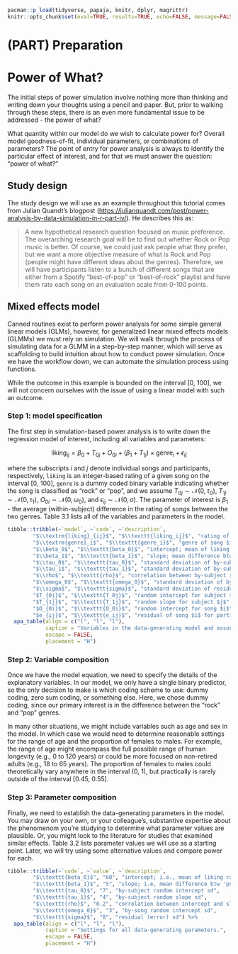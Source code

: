 
```r
pacman::p_load(tidyverse, papaja, knitr, dplyr, magrittr)
knitr::opts_chunk$set(eval=TRUE, results=TRUE, echo=FALSE, message=FALSE, warning=FALSE, error=FALSE, fig.height=5, fig.width=8, fig.path="figures/")
```

# (PART) Preparation {-}

# Power of What?

The initial steps of power simulation involve nothing more than thinking and writing down your thoughts using a pencil and paper. But, prior to walking through these steps, there is an even more fundamental issue to be addressed - the power of what?

What quantity within our model do we wish to calculate power for? Overall model goodness-of-fit, individual parameters, or combinations of parameters? The point of entry for power analysis is always to identify the particular effect of interest, and for that we must answer the question: "power of what?"

## Study design

The study design we will use as an example throughout this tutorial comes from Julian Quandt's blogpost (<https://julianquandt.com/post/power-analysis-by-data-simulation-in-r-part-iv/>). He describes this as:

> A new hypothetical research question focused on music preference. The overarching research goal will be to find out whether Rock or Pop music is better. Of course, we could just ask people what they prefer, but we want a more objective measure of what is Rock and Pop (people might have different ideas about the genres). Therefore, we will have participants listen to a bunch of different songs that are either from a Spotify "best-of-pop" or "best-of-rock" playlist and have them rate each song on an evaluation scale from 0-100 points.

## Mixed effects model

Canned routines exist to perform power analysis for some simple general linear models (GLMs), however, for generalized linear mixed effects models (GLMMs) we must rely on simulation. We will walk through the process of simulating data for a GLMM in a step-by-step manner, which will serve as scaffolding to build intuition about how to conduct power simulation. Once we have the workflow down, we can automate the simulation process using functions.

While the outcome in this example is bounded on the interval [0, 100], we will not concern ourselves with the issue of using a linear model with such an outcome.


### Step 1: model specification

The first step in simulation-based power analysis is to write down the regression model of interest, including all variables and parameters:

$$
\textrm{liking}_{ij} = \beta_0 + T_{0j} + O_{0i} + (\beta_1 + T_{1j}) \times \textrm{genre}_i + \epsilon_{ij}
$$

where the subscripts $i$ and $j$ denote individual songs and participants, respectively, `liking` is an integer-based rating of a given song on the interval [0, 100], `genre` is a dummy coded binary variable indicating whether the song is classified as "rock" or "pop", and we assume $T_{0j} \sim \mathcal{N}(0, \tau_0)$, $T_{1j} \sim \mathcal{N}(0, \tau_1)$, $O_{0i} \sim \mathcal{N}(0, \omega_0)$, and $\epsilon_{ij} \sim \mathcal{N}(0, \sigma)$. The parameter of interest is $\beta_1$ - the average (within-subject) difference in the rating of songs between the two genres. Table 3.1 lists all of the variables and parameters in the model.

```r
tibble::tribble(~`model`, ~`code`, ~`description`,
        "$\\textrm{liking}_{ij}$", "$\\texttt{liking_ij}$", "rating of song $i$ for participant $j$ on the interval [0, 100]",
        "$\\textrm{genre}_i$", "$\\texttt{genre_i}$", "genre of song $i$ (0='pop', 1='rock')",
        "$\\beta_0$", "$\\texttt{beta_0}$", "intercept; mean of liking rating for 'pop' genre",
        "$\\beta_1$", "$\\texttt{beta_1}$", "slope; mean difference btw 'pop' and 'rock' song ratings",
        "$\\tau_0$", "$\\texttt{tau_0}$", "standard deviation of by-subject random intercepts",
        "$\\tau_1$", "$\\texttt{tau_1}$", "standard deviation of by-subject random slopes",
        "$\\rho$", "$\\texttt{rho}$", "correlation between by-subject random intercepts and slopes",
        "$\\omega_0$", "$\\texttt{omega_0}$", "standard deviation of by-song random intercepts",
        "$\\sigma$", "$\\texttt{sigma}$", "standard deviation of residuals",
        "$T_{0j}$", "$\\texttt{T_0j}$", "random intercept for subject $j$",
        "$T_{1j}$", "$\\texttt{T_1j}$", "random slope for subject $j$",
        "$O_{0i}$", "$\\texttt{O_0i}$", "random intercept for song $i$",
        "$e_{ij}$", "$\\texttt{e_ij}$", "residual of song $i$ for participant $j$") %>%
  apa_table(align = c("l", "l", "l"),
            caption = "Variables in the data-generating model and associated code-based names.",
            escape = FALSE,
            placement = "H")
```

### Step 2: Variable composition

Once we have the model equation, we need to specify the details of the explanatory variables. In our model, we only have a single binary predictor, so the only decision to make is which coding scheme to use: dummy coding, zero sum coding, or something else. Here, we chose dummy coding, since our primary interest is in the difference between the "rock" and "pop" genres.

In many other situations, we might include variables such as age and sex in the model. In which case we would need to determine reasonable settings for the range of age and the proportion of females to males. For example, the range of age might encompass the full possible range of human longevity (e.g., 0 to 120 years) or could be more focused on non-retired adults (e.g., 18 to 65 years). The proportion of females to males could theoretically vary anywhere in the interval (0, 1), but practically is rarely outside of the interval [0.45, 0.55].

### Step 3: Parameter composition

Finally, we need to establish the data-generating parameters in the model. You may draw on your own, or your colleague's, substantive expertise about the phenomenom you're studying to determine what parameter values are plausible. Or, you might look to the literature for studies that examined similar effects. Table 3.2 lists parameter values we will use as a starting point. Later, we will try using some alternative values and compare power for each.

```r
tibble::tribble(~`code`, ~`value`, ~`description`,
        "$\\texttt{beta_0}$", "60", "intercept; i.e., mean of liking rating for 'pop' genre",
        "$\\texttt{beta_1}$", "5", "slope; i.e, mean difference btw 'pop' and 'rock' song ratings",
        "$\\texttt{tau_0}$", "7", "by-subject random intercept sd",
        "$\\texttt{tau_1}$", "4", "by-subject random slope sd",
        "$\\texttt{rho}$", "0.2", "correlation between intercept and slope",
        "$\\texttt{omega_0}$", "3", "by-song random intercept sd",
        "$\\texttt{sigma}$", "8", "residual (error) sd") %>%
  apa_table(align = c("l", "l", "l"),
            caption = "Settings for all data-generating parameters.",
            escape = FALSE,
            placement = "H")
```
